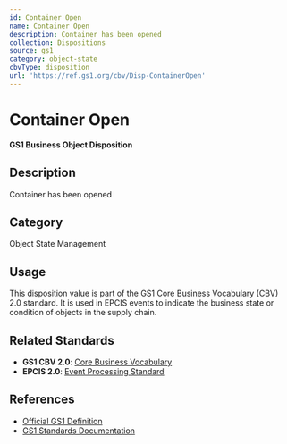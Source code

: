 ```yaml
---
id: Container Open
name: Container Open
description: Container has been opened
collection: Dispositions
source: gs1
category: object-state
cbvType: disposition
url: 'https://ref.gs1.org/cbv/Disp-ContainerOpen'
---
```

# Container Open

**GS1 Business Object Disposition**

## Description

Container has been opened

## Category

Object State Management

## Usage

This disposition value is part of the GS1 Core Business Vocabulary (CBV) 2.0 standard. It is used in EPCIS events to indicate the business state or condition of objects in the supply chain.

## Related Standards

- **GS1 CBV 2.0**: [Core Business Vocabulary](https://ref.gs1.org/standards/cbv/)
- **EPCIS 2.0**: [Event Processing Standard](https://ref.gs1.org/standards/epcis/)

## References

- [Official GS1 Definition](https://ref.gs1.org/cbv/Disp-ContainerOpen)
- [GS1 Standards Documentation](https://www.gs1.org/standards)
